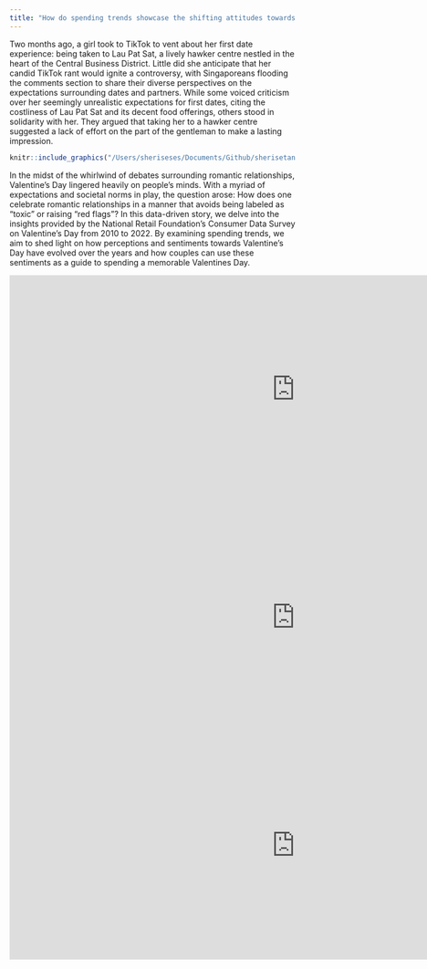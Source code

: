 ```yaml
---
title: "How do spending trends showcase the shifting attitudes towards Valentines’s Day over the years?"
---
```


Two months ago, a girl took to TikTok to vent about her first date experience: being taken to Lau Pat Sat, a lively hawker centre nestled in the heart of the Central Business District. Little did she anticipate that her candid TikTok rant would ignite a controversy, with Singaporeans flooding the comments section to share their diverse perspectives on the expectations surrounding dates and partners. While some voiced criticism over her seemingly unrealistic expectations for first dates, citing the costliness of Lau Pat Sat and its decent food offerings, others stood in solidarity with her. They argued that taking her to a hawker centre suggested a lack of effort on the part of the gentleman to make a lasting impression.

```r
knitr::include_graphics("/Users/sheriseses/Documents/Github/sherisetan.github.io/lps.png")
```

In the midst of the whirlwind of debates surrounding romantic relationships, Valentine's Day lingered heavily on people's minds. With a myriad of expectations and societal norms in play, the question arose: How does one celebrate romantic relationships in a manner that avoids being labeled as "toxic" or raising "red flags"? In this data-driven story, we delve into the insights provided by the National Retail Foundation's Consumer Data Survey on Valentine's Day from 2010 to 2022. By examining spending trends, we aim to shed light on how perceptions and sentiments towards Valentine's Day have evolved over the years and how couples can use these sentiments as a guide to spending a memorable Valentines Day.

```{=html}
<iframe height="400" width="1000" frameborder="no" src="https://sherisetan.shinyapps.io/sample_app/"> </iframe>
```
```{=html}
<iframe height="400" width="1000" frameborder="no" src="https://sherisetan.shinyapps.io/quansentiments/"> </iframe>
```
```{=html}
<iframe height="400" width="1000" frameborder="no" src="https://sherisetan.shinyapps.io/SentimentCopy/"> </iframe>
```
